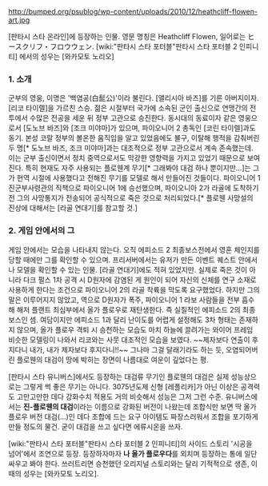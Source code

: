 http://bumped.org/psublog/wp-content/uploads/2010/12/heathcliff-flowen-art.jpg

[판타시 스타 온라인]에 등장하는 인물.
영문 명칭은 Heathcliff Flowen, 일어로는 ヒースクリフ・フロウウェン.
[wiki:"판타시 스타 포터블"판타시 스타 포터블 2 인피니티] 에서의 성우는 [와카모토 노리오]

=== 1. 소개 ===
군부의 영웅, 이명은 '백염공(白髭公)'이라 불린다. [앨리시아 바즈]를 기른 아버지이자. [리코 타이렐]을 가르친 스승. 젊은 시절부터 국가에 소속된 군인 출신으로 연맹간의 전투에서 수많은 전공을 세운 뒤 정부 고관으로 승진한다. 동시대의 동료이자 같은 영웅으로서 [도노브 바즈]와 [조크 미야마]가 있으며, 파이오니어 2 총독인 [코린 타이렐]과도 동기. 본성 코랄 정부의 볼온한 움직임을 알고 있었음에도 불구, 이탈해 행적을 감춰버린 두 명[* 도노브 바즈, 조크 미야마]과는 대조적으로 정부 고관으로서 계속 존속했는데. 이는 군부 출신이면서 정치 중역으로서도 막강한 영향력을 가지고 있었기 때문으로 보여진다. 특히 현재도 자주 사용되는 플로웬계 무기[* 그래봐야 대검 하나 뿐이지만...]는 그가 현역 시절에 사용했다고 전해진 무기를 모델로 해서 만들어진 것들이다. 파이오니어 1 진군부사령관의 직책으로 파이오니어 1에 승선했으며, 파이오니아 2가 라골에 도착하기 전 그의 사망통지가 전송되어 공식적으로 죽은 것으로 처리되었다.[* 플로웬 사망설의 진상에 대해서는 [라골 연대기]를 참고할 것.]

=== 2. 게임 안에서의 그 ===
게임 안에서는 모습을 나타내지 않는다. 오직 에피소드 2 최종보스전에서 영혼 체인지를 당할 때에만 그를 확인할 수 있으며. 프리서버에서는 유저가 만든 이벤트 퀘스트 안에서나 모델을 확인할 수 있는 인물. [라골 연대기]에도 적혀 있었지만. 실제로 죽은 것이 아니라 다크 펄스 1차 공격 시 D원자에 감염된 게 원인이 되어 자신의 신체를 연구 소재로 사용하게 한다는 조건으로 파이오니어 2의 라골 착륙을 막도록 요구했었다. 하지만 그의 말은 이루어지지 않았고, 역으로 D원자가 폭주, 파이오니어 1 라보 사람들을 전부 흡수해 해저 플랜트 최심부에서 올가 플로우로 재탄생한다. 즉 실질적인 에피소드 2의 최종보스인 셈. 여담이지만 에피소드 1과 달리 난이도를 어렵게 설정해도 3차 형태는 존재하지 않으며, 올가 플로우 격퇴 시 승천하는 모습도 마치 하늘에 끌려가는 와이어 프레임 비슷한 모델링이 나와서 리코와는 사뭇 대조적인 모습을 보였다. ~~제자보다 연출이 후지다니 내가, 내가 제자보다 후지다니!!~~ 그나마 그걸 달래기라도 하는 듯, 오염되어버린 플로웬의 대검이 땅에 박히는 장면이 나름대로 여운이 깊었다는 평. 

[판타시 스타 유니버스]에서도 등장하는 대검류 무기인 플로웬의 대검은 실제 성능상으로는 그렇게 썩 좋은 무기는 아니다. 3075년도제 신형 [레플리카]가 아닌 이상은 공격력도 고만고만한 데다 강화수치 적용도 거의 비슷해서 성능은 그저 그런 수준. 유니버스에서는 '''진-플로웬의 대검'''이라는 이름으로 강화된 버전이 나왔는데 조합식만 보면 딱 올가 플로우 버전 대검(...)인 데다 조합에 드는 요구 아이템도 짜장스러워서 조합을 포기하게 만들 정도의 물건. 굳이 대검을 쓰고 싶다면 에류시온을 쓰자.

[wiki:"판타시 스타 포터블"판타시 스타 포터블 2 인피니티]의 사이드 스토리 '시공을 넘어'에서 조연으로 등장. 등장하자마자 '''나 올가 플로우다'''를 외치며 등장하는 통에 일단 싸우고 봐야 한다. 쓰러트리면 승천했던 오리지널 스토리와는 달리 기적적으로 생존, 이 때의 성우는 [와카모토 노리오].
